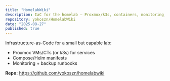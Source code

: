 ```yaml
---
title: "HomelabWiki"
description: IaC for the homelab — Proxmox/k3s, containers, monitoring, and backups.
repository: yokoszn/HomelabWiki
date: "2025-08-27"
published: true
---
```


Infrastructure-as-Code for a small but capable lab:
- Proxmox VMs/CTs (or k3s) for services
- Compose/Helm manifests
- Monitoring + backup runbooks

**Repo:** https://github.com/yokoszn/homelabwiki
